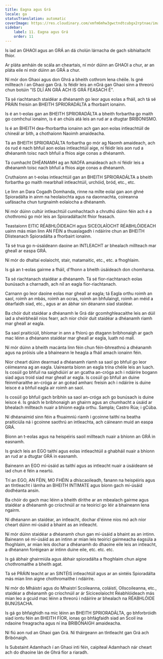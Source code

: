```yaml
---
title: Eagna agus Grá
locale: ga
statusTranslation: automatic
coverImage: https://res.cloudinary.com/xmfm6mhw3gwctndtcubgx2rptnae/image/upload/v1740337243/small_cover_educacion_fundamental_a051170f1c.webp
sidebar:
    label: 11. Eagna agus Grá
    order: 11
---
```

Is iad an GHAOI agus an GRÁ an dá cholún lárnacha de gach sibhialtacht fhíor.

Ar pláta amháin de scála an cheartais, ní mór dúinn an GHAOI a chur, ar an pláta eile ní mór dúinn an GRÁ a chur.

Ní mór don Ghaoi agus don Ghrá a bheith cothrom lena chéile. Is gné millteach í an Ghaoi gan Grá. Is féidir leis an nGrá gan Ghaoi sinn a threorú chun botúin "IS DLÍ AN GRÁ ACH IS GRÁ FEASACH É".

Tá sé riachtanach staidéar a dhéanamh go leor agus eolas a fháil, ach tá sé PRÁIN freisin an BHEITH SPRIORADÁLTA a fhorbairt ionainn.

Is é an t-eolas gan an BHEITH SPRIORADÁLTA a bheith forbartha go maith go comhchuí ionainn, is é an chúis atá leis an rud ar a dtugtar BRIBONISMO.

Is é an BHEITH dea-fhorbartha ionainn ach gan aon eolas intleachtúil de chineál ar bith, a chothaíonn Naoimh amaideacha.

Tá an BHEITH SPRIORADÁLTA forbartha go mór ag Naomh amaideach, ach ós rud é nach bhfuil aon eolas intleachtúil aige, ní féidir leis aon rud a dhéanamh toisc nach bhfuil a fhios aige conas a dhéanamh.

Tá cumhacht DHÉANAMH ag an NAOFA amaideach ach ní féidir leis a dhéanamh toisc nach bhfuil a fhios aige conas a dhéanamh.

Cruthaíonn an t-eolas intleachtúil gan an BHEITH SPRIORADÁLTA a bheith forbartha go maith mearbhall intleachtúil, urchóid, bród, etc., etc.

Le linn an Dara Cogadh Domhanda, rinne na mílte eolaí gan aon ghné Spioradálta in ainm na heolaíochta agus na daonnachta, coireanna uafásacha chun turgnaimh eolaíocha a dhéanamh.

Ní mór dúinn cultúr intleachtúil cumhachtach a chruthú dúinn féin ach é a chothromú go mór leis an Spioradáltacht fhíor feasach.

Teastaíonn EITIC RÉABHLÓIDEACH agus SICEOLAÍOCHT RÉABHLÓIDEACH uainn más mian linn AN FÉIN a thuaslagadh i ndáiríre chun an BHEITH Dlisteanach Spioradálta a fhorbairt ionainn.

Tá sé trua go n-úsáideann daoine an INTLEACHT ar bhealach millteach mar gheall ar easpa GRÁ.

Ní mór do dhaltaí eolaíocht, stair, matamaitic, etc., etc. a fhoghlaim.

Is gá an t-eolas gairme a fháil, d'fhonn a bheith úsáideach don chomharsa.

Tá sé riachtanach staidéar a dhéanamh. Tá sé fíor-riachtanach eolas bunúsach a charnadh, ach níl an eagla fíor-riachtanach.

Carnann go leor daoine eolas mar gheall ar eagla; tá Eagla orthu roimh an saol, roimh an mbás, roimh an ocras, roimh an bhfulaingt, roimh an méid a déarfaidh siad, etc., agus ar an ábhar sin déanann siad staidéar.

Ba chóir duit staidéar a dhéanamh le Grá dár gcomhghleacaithe leis an dúil iad a sheirbheáil níos fearr, ach níor chóir duit staidéar a dhéanamh riamh mar gheall ar eagla.

Sa saol praiticiúil, bhíomar in ann a fhíorú go dtagann bríbhonaigh ar gach mac léinn a dhéanann staidéar mar gheall ar eagla, luath nó mall.

Ní mór dúinn a bheith macánta linn féin chun féin-bhreathnú a dhéanamh agus na próisis uile a bhaineann le heagla a fháil amach ionainn féin.

Níor cheart dúinn dearmad a dhéanamh riamh sa saol go bhfuil go leor céimeanna ag an eagla. Uaireanta bíonn an eagla trína chéile leis an luach. Is cosúil go bhfuil na saighdiúirí ar an gcatha an-cróga ach i ndáiríre bogann siad agus troid siad mar gheall ar eagla. Is cosúil go bhfuil an duine féinmharaithe an-cróga ar an gcéad amharc freisin ach i ndáiríre is duine leisce é a bhfuil eagla air roimh an saol.

Is cosúil go bhfuil gach bríbhín sa saol an-cróga ach go bunúsach is duine leisce é. Is gnách le bríbhonaigh an ghairm agus an chumhacht a úsáid ar bhealach millteach nuair a bhíonn eagla orthu. Sampla; Castro Rúa; i gCúba.

Ní dhéanaimid sinn féin a fhuaimniú riamh i gcoinne taithí na beatha praiticiúla ná i gcoinne saothrú an intleachta, ach cáineann muid an easpa GRÁ.

Bíonn an t-eolas agus na heispéiris saoil millteach nuair a bhíonn an GRÁ in easnamh.

Is gnách leis an EGO taithí agus eolas intleachtúil a ghabháil nuair a bhíonn an rud ar a dtugtar GRÁ in easnamh.

Baineann an EGO mí-úsáid as taithí agus as intleacht nuair a úsáideann sé iad chun é féin a neartú.

Trí an EGO, AN FÉIN, MO FHÉIN a dhíscaoileadh, fanann na heispéiris agus an tIntleacht i lámha an BHEITH INTIMATE agus bíonn gach mí-úsáid dodhéanta ansin.

Ba chóir do gach mac léinn a bheith dírithe ar an mbealach gairme agus staidéar a dhéanamh go críochnúil ar na teoiricí go léir a bhaineann lena ngairm.

Ní dhéanann an staidéar, an intleacht, dochar d'éinne níos mó ach níor cheart dúinn mí-úsáid a bhaint as an intleacht.

Ní mór dúinn staidéar a dhéanamh chun gan mí-úsáid a bhaint as an intinn. Baineann sé mí-úsáid as an intinn ar mian leis teoiricí gairmeacha éagsúla a fhoghlaim, ar mian leis dochar a dhéanamh do dhaoine eile leis an intleacht, a dhéanann foréigean ar intinn duine eile, etc. etc. etc.

Is gá ábhair ghairmiúla agus ábhair spioradálta a fhoghlaim chun aigne chothromaithe a bheith agat.

Tá sé PRÁIN teacht ar an SINTÉIS intleachtúil agus ar an sintéis Spioradálta más mian linn aigne chothromaithe i ndáiríre.

Ní mór do Mháistrí agus do Mhaistrí Scoileanna, coláistí, Ollscoileanna, etc., staidéar a dhéanamh go críochnúil ar ár Síciceolaíocht Réabhlóideach más mian leo a gcuid mac léinn a threorú i ndáiríre ar bhealach na RÉABHLÓIDE BUNÚSACHA.

Is gá go bhfaighidh na mic léinn an BHEITH SPRIORADÁLTA, go bhforbróidh siad iontu féin an BHEITH FÍOR, ionas go bhfágfaidh siad an Scoil ina ndaoine freagracha agus ní ina BRIBÓNAIGH amaideacha.

Ní fiú aon rud an Ghaoi gan Grá. Ní tháirgeann an tIntleacht gan Grá ach Bribónaigh.

Is Substaint Adamhach í an Ghaoi inti féin, caipiteal Adamhach nár cheart ach do dhaoine lán de Ghrá fíor a riaradh.

